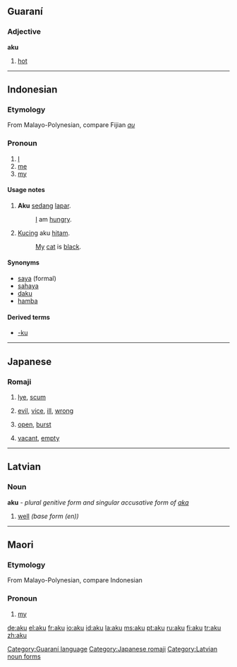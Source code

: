 {{see|Aku}}
==Guaraní==

===Adjective===
'''aku'''

# [[hot]]

[[Category:Guaraní language]]

----

==Indonesian==

===Etymology===
From Malayo-Polynesian, compare Fijian ''[[au]]''

===Pronoun===
{{infl|id|pronoun|personal pronoun, informal}}

# [[I]]
# [[me]]
# [[my]]

====Usage notes====
# '''Aku''' [[sedang]] [[lapar]].
#:[[I]] am [[hungry]].
# [[Kucing]] aku [[hitam]].
#:[[My]] [[cat]] is [[black]].

====Synonyms====
*[[saya]] (formal)
*[[sahaya]]
*[[daku]]
*[[hamba]]

====Derived terms====
* [[-ku]]

----

==Japanese==
{{ja-attention|Romaji header should be replaced with POS header|key=p}}

===Romaji===
{{romaji|あく}}

# {{ja-def|灰汁}} [[lye]], [[scum]]
# {{ja-def|悪}} [[evil]], [[vice]], [[ill]], [[wrong]]
# {{ja-def|開く}} [[open]], [[burst]]
# {{ja-def|空く}} [[vacant]], [[empty]]

[[Category:Japanese romaji]]

----

==Latvian==

===Noun===
'''aku''' - ''plural genitive form and singular accusative form  of [[aka]]''

# [[well]] ''(base form (en))''
{{lv-noun-d4|ak|a}}

[[Category:Latvian noun forms]]

----

==Maori==

===Etymology===
From Malayo-Polynesian, compare Indonesian

===Pronoun===
{{infl|mo|pronoun}}

# [[my]]

{{defn|Estonian}}

[[de:aku]]
[[el:aku]]
[[fr:aku]]
[[io:aku]]
[[id:aku]]
[[la:aku]]
[[ms:aku]]
[[pt:aku]]
[[ru:aku]]
[[fi:aku]]
[[tr:aku]]
[[zh:aku]]